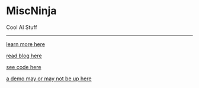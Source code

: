 # MiscNinja
Cool AI Stuff

----------

[learn more here](/docs/intro)

[read blog here](/blog)

[see code here](https://github.com/MiscNinjaOrg)

[a demo may or may not be up here](http://app.misc.ninja)